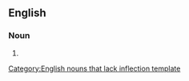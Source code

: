 ==English==

===Noun===
{{infl|en|noun}}[[Category:English nouns that lack inflection template]]

# {{plural of|blackleg}}